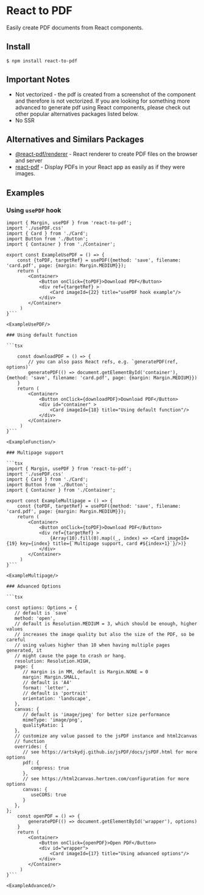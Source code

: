 
# React to PDF

Easily create PDF documents from React components.

## Install

```
$ npm install react-to-pdf
```

## Important Notes

- Not vectorized - the pdf is created from a screenshot of the component and therefore is not vectorized. If you are looking for something more advanced to generate pdf using React components, please check out other popular alternatives packages listed below.
- No SSR

## Alternatives and Similars Packages

- [@react-pdf/renderer](https://www.npmjs.com/package/@react-pdf/renderer) - React renderer to create PDF files on the browser and server
- [react-pdf](https://www.npmjs.com/package/react-pdf) - Display PDFs in your React app as easily as if they were images.

## Examples


### Using `usePDF` hook

```tsx
import { Margin, usePDF } from 'react-to-pdf';
import './usePDF.css'
import { Card } from './Card';
import Button from './Button';
import { Container } from './Container';

export const ExampleUsePDF = () => {
    const {toPDF, targetRef} = usePDF({method: 'save', filename: 'card.pdf', page: {margin: Margin.MEDIUM}});
    return (
        <Container>
            <Button onClick={toPDF}>Download PDF</Button>
            <div ref={targetRef} >
                <Card imageId={22} title="usePDF hook example"/>
            </div>
        </Container>
     )
}```

<ExampleUsePDF/>

### Using default function

```tsx

    const downloadPDF = () => {
        // you can also pass React refs, e.g. `generatePDF(ref, options)`
        generatePDF(() => document.getElementById('container'), {method: 'save', filename: 'card.pdf', page: {margin: Margin.MEDIUM}})
    }
    return (
        <Container>
            <Button onClick={downloadPDF}>Download PDF</Button>
            <div id="container" >
                <Card imageId={18} title="Using default function"/>
            </div>
        </Container>
     )
}```

<ExampleFunction/>

### Multipage support

```tsx
import { Margin, usePDF } from 'react-to-pdf';
import './usePDF.css'
import { Card } from './Card';
import Button from './Button';
import { Container } from './Container';

export const ExampleMultipage = () => {
    const {toPDF, targetRef} = usePDF({method: 'save', filename: 'card.pdf', page: {margin: Margin.MEDIUM}});
    return (
        <Container>
            <Button onClick={toPDF}>Download PDF</Button>
            <div ref={targetRef} >
                {Array(10).fill(0).map((_, index) => <Card imageId={19} key={index} title={`Multipage support, card #${index+1}`}/>)}
            </div>
        </Container>
     )
}```

<ExampleMultipage/>

### Advanced Options

```tsx

const options: Options = {
   // default is `save`
   method: 'open',
   // default is Resolution.MEDIUM = 3, which should be enough, higher values
   // increases the image quality but also the size of the PDF, so be careful
   // using values higher than 10 when having multiple pages generated, it
   // might cause the page to crash or hang.
   resolution: Resolution.HIGH,
   page: {
      // margin is in MM, default is Margin.NONE = 0
      margin: Margin.SMALL,
      // default is 'A4'
      format: 'letter',
      // default is 'portrait'
      orientation: 'landscape',
   },
   canvas: {
      // default is 'image/jpeg' for better size performance
      mimeType: 'image/png',
      qualityRatio: 1
   },
   // customize any value passed to the jsPDF instance and html2canvas
   // function
   overrides: {
      // see https://artskydj.github.io/jsPDF/docs/jsPDF.html for more options
      pdf: {
         compress: true
      },
      // see https://html2canvas.hertzen.com/configuration for more options
      canvas: {
         useCORS: true
      }
   },
};
    const openPDF = () => {
        generatePDF(() => document.getElementById('wrapper'), options)
    }
    return (
        <Container> 
            <Button onClick={openPDF}>Open PDF</Button>
            <div id="wrapper">
                <Card imageId={17} title="Using advanced options"/>
            </div>
        </Container>
     )
}```

<ExampleAdvanced/>
